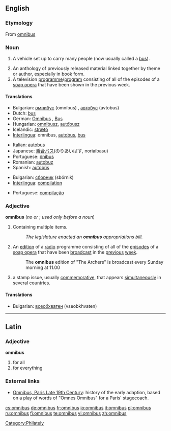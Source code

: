 {{see|Omnibus}}
==English==

===Etymology===
From {{L.}} [[omnibus#Latin|omnibus]]

===Noun===
{{wikipedia}}
{{en-noun|es}}

# {{obsolete}} A vehicle set up to carry many people (now usually called a [[bus]]).
# An anthology of previously released material linked together by theme or author, especially in book form.
# A television [[programme]]/[[program]] consisting of all of the episodes of a [[soap opera]] that have been shown in the previous week.

====Translations====
{{trans-top|vehicle}}
*Bulgarian: [[омнибус]] (omnibus) {{m}}, [[автобус]] (avtobus) {{m}}
*Dutch: [[bus#Dutch|bus]]
*German: [[Omnibus]] {{m}}, [[Bus#German|Bus]] {{m}}
*Hungarian: [[omnibusz]], [[autóbusz]]
*Icelandic: [[strætó]] {{m}}
*[[Interlingua]]: omnibus, [[autobus]], [[bus#Interlingua|bus]]
{{trans-mid}}
*Italian: [[autobus]] {{m}}
*Japanese: [[乗合]][[バス]](のりあいばす, noriaibasu)
*Portuguese: [[ônibus]] {{m}}
*Romanian: [[autobuz]] {{n}}
*Spanish: [[autobús]] {{m}}
{{trans-bottom}}

{{trans-top|book}}
*Bulgarian: [[сборник]] (sbórnik) {{m}}
*[[Interlingua]]: [[compilation#Interlingua|compilation]]
{{trans-mid}}
*Portuguese: [[compilação]] {{f}}
{{trans-bottom}}

{{trans-top|television programme/program}}
{{trans-mid}}
{{trans-bottom}}

===Adjective===
'''omnibus''' (''no'' {{compar}} ''or'' {{superl}}; ''used only before a noun'')

# Containing multiple items.
#:''The legislature enacted an '''omnibus''' appropriations bill.''
# An [[edition]] of a [[radio]] programme consisting of all of the [[episode]]s of a [[soap opera]] that have been [[broadcast]] in the [[previous]] [[week]].
#: The '''omnibus''' edition of "The Archers" is broadcast every Sunday morning at 11.00
# {{philately}} a stamp issue, usually [[commemorative]], that appears [[simultaneously]] in several countries.

====Translations====
*Bulgarian: [[всеобхватен]] (vseobkhvaten) {{m}}

----

==Latin==

===Adjective===
'''omnibus'''

# for all
# for everything

===External links===
*[http://people.hofstra.edu/geotrans/eng/ch6en/conc6en/omni.html Omnibus, Paris Late 19th Century]: history of the early adaption, based on a play of words of "Omnes Omnibus" for a Paris' stagecoach.

[[Category:Philately]]

[[cs:omnibus]]
[[de:omnibus]]
[[fr:omnibus]]
[[io:omnibus]]
[[it:omnibus]]
[[pl:omnibus]]
[[ru:omnibus]]
[[fi:omnibus]]
[[te:omnibus]]
[[vi:omnibus]]
[[zh:omnibus]]